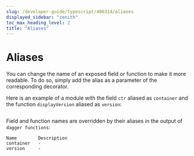 ```yaml
---
slug: /developer-guide/typescript/406314/aliases
displayed_sidebar: "zenith"
toc_max_heading_level: 2
title: "Aliases"
---
```



# Aliases

<PartialExperimentalDocs />

You can change the name of an exposed field or function to make it more readable. To do so, simply add the alias as a parameter of the corresponding decorator.

Here is an example of a module with the field `ctr` aliased as `container` and the function `displayVersion` aliased as `version`:

```typescript file=./snippets/aliases/index.ts
```

Field and function names are overridden by their aliases in the output of `dagger functions`:

```shell
Name        Description
container   -
version     -
```
